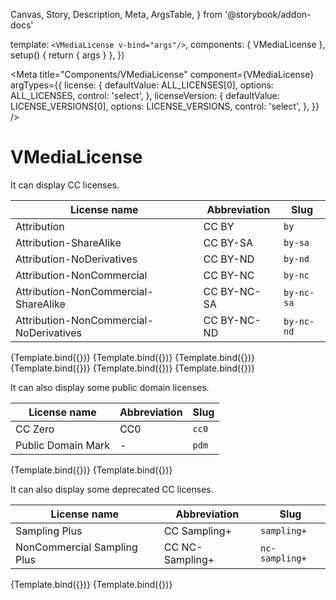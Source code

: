   Canvas,
  Story,
  Description,
  Meta,
  ArgsTable,
} from '@storybook/addon-docs'



  template: `<VMediaLicense v-bind="args"/>`,
  components: { VMediaLicense },
  setup() {
    return { args }
  },
})

<Meta
  title="Components/VMediaLicense"
  component={VMediaLicense}
  argTypes={{
    license: {
      defaultValue: ALL_LICENSES[0],
      options: ALL_LICENSES,
      control: 'select',
    },
    licenseVersion: {
      defaultValue: LICENSE_VERSIONS[0],
      options: LICENSE_VERSIONS,
      control: 'select',
    },
  }}
/>

# VMediaLicense

<Description of={VMediaLicense} />

<ArgsTable of={VMediaLicense} />

<!-- A large portion of this file is copied from the story for `VLicense`. -->

It can display CC licenses.

| License name                            | Abbreviation | Slug       |
| --------------------------------------- | ------------ | ---------- |
| Attribution                             | CC BY        | `by`       |
| Attribution-ShareAlike                  | CC BY-SA     | `by-sa`    |
| Attribution-NoDerivatives               | CC BY-ND     | `by-nd`    |
| Attribution-NonCommercial               | CC BY-NC     | `by-nc`    |
| Attribution-NonCommercial-ShareAlike    | CC BY-NC-SA  | `by-nc-sa` |
| Attribution-NonCommercial-NoDerivatives | CC BY-NC-ND  | `by-nc-nd` |

<Canvas>
  <Story
    name="CC BY"
    args={{
      license: 'by',
      licenseVersion: '4.0',
      licenseUrl: getLicenseUrl('by', '4.0'),
    }}
  >
    {Template.bind({})}
  </Story>
  <Story
    name="CC BY-SA"
    args={{
      license: 'by-sa',
      licenseVersion: '4.0',
      licenseUrl: getLicenseUrl('by-sa', '4.0'),
    }}
  >
    {Template.bind({})}
  </Story>
  <Story
    name="CC BY-ND"
    args={{
      license: 'by-nd',
      licenseVersion: '4.0',
      licenseUrl: getLicenseUrl('by-nd', '4.0'),
    }}
  >
    {Template.bind({})}
  </Story>
  <Story
    name="CC BY-NC"
    args={{
      license: 'by-nc',
      licenseVersion: '4.0',
      licenseUrl: getLicenseUrl('by-nc', '4.0'),
    }}
  >
    {Template.bind({})}
  </Story>
  <Story
    name="CC BY-NC-SA"
    args={{
      license: 'by-nc-sa',
      licenseVersion: '4.0',
      licenseUrl: getLicenseUrl('by-nc-sa', '4.0'),
    }}
  >
    {Template.bind({})}
  </Story>
  <Story
    name="CC BY-NC-ND"
    args={{
      license: 'by-nc-nd',
      licenseVersion: '4.0',
      licenseUrl: getLicenseUrl('by-nc-nd', '4.0'),
    }}
  >
    {Template.bind({})}
  </Story>
</Canvas>

It can also display some public domain licenses.

| License name       | Abbreviation | Slug  |
| ------------------ | ------------ | ----- |
| CC Zero            | CC0          | `cc0` |
| Public Domain Mark | -            | `pdm` |

<Canvas>
  <Story
    name="CC0"
    args={{
      license: 'cc0',
      licenseVersion: '1.0',
      licenseUrl: getLicenseUrl('cc0', '1.0'),
    }}
  >
    {Template.bind({})}
  </Story>
  <Story
    name="PDM"
    args={{
      license: 'pdm',
      licenseVersion: '1.0',
      licenseUrl: getLicenseUrl('pdm', '4.0'),
    }}
  >
    {Template.bind({})}
  </Story>
</Canvas>

It can also display some deprecated CC licenses.

| License name                | Abbreviation    | Slug           |
| --------------------------- | --------------- | -------------- |
| Sampling Plus               | CC Sampling+    | `sampling+`    |
| NonCommercial Sampling Plus | CC NC-Sampling+ | `nc-sampling+` |

<Canvas>
  <Story
    name="CC Sampling+"
    args={{
      license: 'sampling+',
      licenseVersion: '',
      licenseUrl: getLicenseUrl('sampling+', ''),
    }}
  >
    {Template.bind({})}
  </Story>
  <Story
    name="CC NC-Sampling+"
    args={{
      license: 'nc-sampling+',
      licenseVersion: '',
      licenseUrl: getLicenseUrl('nc-sampling+', ''),
    }}
  >
    {Template.bind({})}
  </Story>
</Canvas>
